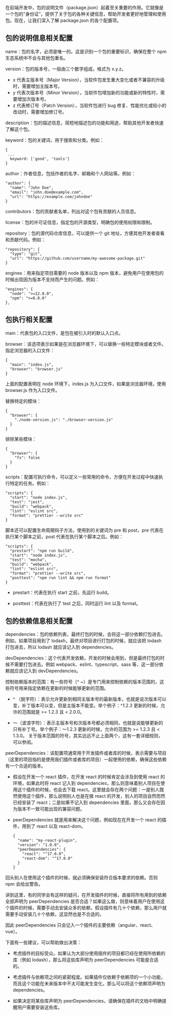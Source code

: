 在前端开发中，包的说明文件（package.json）起着至关重要的作用。它就像是一个包的“身份证”，提供了关于包的各种关键信息，帮助开发者更好地管理和使用包。现在，让我们深入了解 package.json 的各个配置项。

## 包的说明信息相关配置

name：包的名字，必须是唯一的。这是识别一个包的重要标识，确保在整个 npm 生态系统中不会与其他包重名。

version：包的版本号，一般由三个数字组成，格式为 x.y.z。

- x 代表主版本号（Major Version），当软件包发生重大变化或者不兼容的升级时，需要增加主版本号。
- y 代表次版本号（Minor Version），当软件包增加新的功能或新的特性时，需要增加次版本号。
- z 代表修订号（Patch Version），当软件包进行 bug 修复、性能优化或较小的改动时，需要增加修订号。

description：包的描述信息，简短地描述包的功能和用途，帮助其他开发者快速了解这个包。

keyword：包的关键词，用于搜索和分类。例如：
```
{
 ...
  keyword: ['good', 'tools']
}
```



author：作者信息，包括作者的名字、邮箱和个人网站等。例如：

```
"author": {
  "name": "John Doe",
  "email": "john.doe@example.com",
  "url": "https://example.com/johndoe"
}
```



contributors：包的贡献者名单，列出对这个包有贡献的人员信息。

license：包的许可证信息，指定包的开源类型，明确包的使用权限和限制。

repository：包的源代码仓库信息，可以提供一个 git 地址，方便其他开发者查看和贡献代码。例如：

```
"repository": {
  "type": "git",
  "url": "https://github.com/username/my-awesome-package.git"
}
```



engines：用来指定项目需要的 node 版本以及 npm 版本，避免用户在使用包的时候出现因为版本不支持而产生的问题。例如：

```
"engines": {
  "node": ">=12.0.0",
  "npm": ">=6.0.0"
},
```



## 包执行相关配置

main：代表包的入口文件，是包在被引入时的默认入口点。

browser：该选项表示如果是在浏览器环境下，可以替换一些特定模块或者文件。
指定浏览器的入口文件：

```
{
  "main": "index.js",
  "browser": "browser.js"
}
```

上面的配置表明在 node 环境下，index.js 为入口文件，如果是浏览器环境，使用 browser.js 作为入口文件。

替换特定的模块：

```
{
  "browser": {
    "./node-version.js": "./browser-version.js"
  }
}
```



排除某些模块：

```
{
  "browser": {
    "fs": false
  }
}
```



scripts：配置可执行命令，可以定义一些常用的命令，方便在开发过程中快速执行特定的任务。例如：

```
"scripts": {
  "start": "node index.js",
  "test": "jest",
  "build": "webpack",
  "lint": "eslint src",
  "format": "prettier --write src"
}
```



脚本还可以配置生命周期钩子方法，使用到的关键词为 pre 和 post，pre 代表在执行某个脚本之前，post 代表在执行某个脚本之后。例如：

```
"scripts": {
  "prestart": "npm run build",
  "start": "node index.js",
  "test": "mocha",
  "build": "webpack",
  "lint": "eslint src",
  "format": "prettier --write src",
  "posttest": "npm run lint && npm run format"
}
```



- prestart：代表在执行 start 之前，先运行 build。

- posttest：代表在执行了 test 之后，同时运行 lint 以及 format。

## 包的依赖信息相关配置

dependencies：包的依赖列表，最终打包的时候，会将这一部分依赖打包进去。例如，如果项目用到了 lodash，最终对项目进行打包的时候，就应该把 lodash 打包进去，所以 lodash 就应该记入到 dependencies。

devDependencies：这个代表开发依赖，开发的时候会用到，但是最终打包的时候不需要打包进去。例如 webpack、eslint、typescript、sass 等，这一部分依赖就应该记入到 devDependencies。

控制依赖版本的范围：有一些符号（^ ~）是专门用来控制依赖的版本范围的，这些符号用来指定依赖在更新的时候能够更新的范围。

- ^ （脱字符）：表示允许更新到相同主版本号的最新版本，也就是说次版本可以变，补丁版本可以变，但是主版本不能变。举个例子：^1.2.3 更新的时候，允许的范围就是 >= 1.2.3 且 < 2.0.0。

- ～（波浪字符）：表示主版本号和次版本号都必须相同，也就是说能够更新的只有补丁号。举个例子：～1.2.3 更新的时候，允许的范围为 >= 1.2.3 且 < 1.3.0。
  关于版本范围的符号，其实远远不止上面两个，这有一套详细规则，可以参阅。

peerDependencies：该配置项通常用于开发插件或者库的时候，表示需要与项目（这里的项目指的是使用我们插件或者库的项目）一起使用的依赖，确保这些依赖有一个合适的版本。

- 假设在开发一个 react 插件，在开发 react 的时候肯定会涉及到使用 react 的环境，如果此时将 react 记入到 dependencies，那么则意味着别人项目在使用这个插件的时候，也会去下载 react。这里就会存在两个问题：一是别人既然使用这个插件，那么说明别人也是在做 react 的开发，别人的项目自然而然已经安装了 react；二是如果不记入到 dependencies 里面，那么又会存在因为版本不一致可能出现的兼容问题。

- peerDependencies 就是用来解决这个问题，例如现在在开发一个 react 的插件，用到了 react 以及 react-dom。

  ```
  {
    "name": "my-react-plugin",
    "version": "1.0.0",
    "peerDependencies": {
      "react": "^17.0.0",
      "react-dom": "^17.0.0"
    }
  }
  ```

回头别人在使用这个插件的时候，就必须确保安装符合版本要求的依赖。否则 npm 会给出警告。

讲到这里，有的同学会有这样的疑问，在开发插件的时候，直接将所有用到的依赖全部声明为 peerDependencies 是否合适？如果这么做，则意味着用户在使用这个插件的时候，需要手动去安装众多的依赖，假设插件有几十个依赖，那么用户就需要手动安装几十个依赖，这显然也是不合适的。

因此 peerDependencies 只会记入一个插件的主要依赖（angular、react、vue）。

下面有一些建议，可以帮助做出决策：

- 考虑插件的目标受众。如果认为大部分使用插件的项目都已经在使用所依赖的库（例如 lodash），那么将这些库声明为 peerDependencies 可能是合适的。

- 考虑插件与依赖项之间的紧密程度。如果插件仅依赖于依赖项的一个小功能，而且这个功能在未来版本中不太可能发生变化，那么可以将这个依赖项声明为 dependencies。

- 如果决定将某些库声明为 peerDependencies，请确保在插件的文档中明确提醒用户需要安装这些库。
  